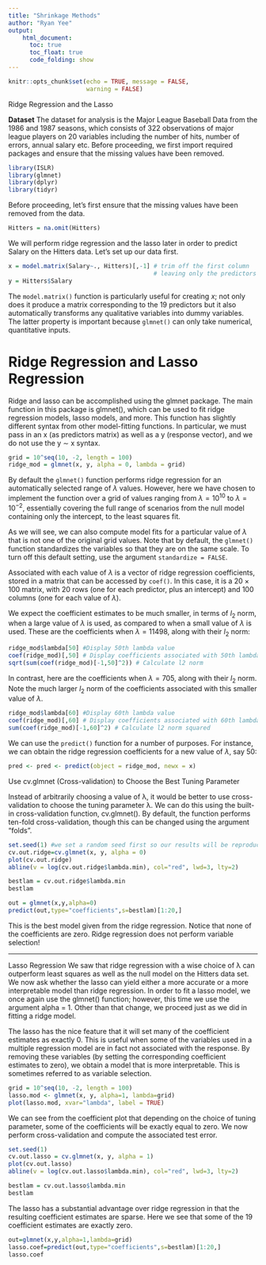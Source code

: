 ```yaml
---
title: "Shrinkage Methods"
author: "Ryan Yee"
output:
    html_document:
      toc: true
      toc_float: true
      code_folding: show
---
```


```r
knitr::opts_chunk$set(echo = TRUE, message = FALSE,
                      warning = FALSE)
```


Ridge Regression and the Lasso

**Dataset** The dataset for analysis is the Major League Baseball Data from the 1986 and 1987 seasons, which
consists of 322 observations of major league players on 20 variables including the number of hits, number of
errors, annual salary etc. Before proceeding, we first import required packages and ensure that the missing
values have been removed.

```r
library(ISLR)
library(glmnet)
library(dplyr)
library(tidyr)
```

Before proceeding, let's first ensure that the missing values have
been removed from the data.

```r
Hitters = na.omit(Hitters)
```

We will perform ridge regression and the lasso later in order to predict Salary on the Hitters data. Let’s set
up our data first.

```r
x = model.matrix(Salary~., Hitters)[,-1] # trim off the first column
                                         # leaving only the predictors
y = Hitters$Salary
```

The `model.matrix()` function is particularly useful for creating $x$; not only
does it produce a matrix corresponding to the 19 predictors but it also
automatically transforms any qualitative variables into dummy variables.
The latter property is important because `glmnet()` can only take numerical,
quantitative inputs.

# Ridge Regression and Lasso Regression

Ridge and lasso can be accomplished using the glmnet package. The main function in this package is glmnet(),
which can be used to fit ridge regression models, lasso models, and more. This function has slightly different
syntax from other model-fitting functions. In particular, we must pass in an x (as predictors matrix) as well
as a y (response vector), and we do not use the y ∼ x syntax.

```r
grid = 10^seq(10, -2, length = 100)
ridge_mod = glmnet(x, y, alpha = 0, lambda = grid)
```

By default the `glmnet()` function performs ridge regression for an automatically
selected range of $\lambda$ values. However, here we have chosen to implement
the function over a grid of values ranging from $\lambda = 10^{10}$ to $\lambda = 10^{-2}$, essentially covering the full range of scenarios from the null model containing
only the intercept, to the least squares fit. 

As we will see, we can also compute
model fits for a particular value of $\lambda$ that is not one of the original
grid values. Note that by default, the `glmnet()` function standardizes the
variables so that they are on the same scale. To turn off this default setting,
use the argument `standardize = FALSE`.

Associated with each value of $\lambda$ is a vector of ridge regression coefficients,
stored in a matrix that can be accessed by `coef()`. In this case, it is a $20 \times 100$
matrix, with 20 rows (one for each predictor, plus an intercept) and 100
columns (one for each value of $\lambda$).


We expect the coefficient estimates to be much smaller, in terms of $l_2$ norm,
when a large value of $\lambda$ is used, as compared to when a small value of $\lambda$ is
used. These are the coefficients when $\lambda = 11498$, along with their $l_2$ norm:


```r
ridge_mod$lambda[50] #Display 50th lambda value
coef(ridge_mod)[,50] # Display coefficients associated with 50th lambda value
sqrt(sum(coef(ridge_mod)[-1,50]^2)) # Calculate l2 norm
```

In contrast, here are the coefficients when $\lambda = 705$, along with their $l_2$
norm. Note the much larger $l_2$ norm of the coefficients associated with this
smaller value of $\lambda$.


```r
ridge_mod$lambda[60] #Display 60th lambda value
coef(ridge_mod)[,60] # Display coefficients associated with 60th lambda value
sum(coef(ridge_mod)[-1,60]^2) # Calculate l2 norm squared
```

We can use the `predict()` function for a number of purposes. For instance,
we can obtain the ridge regression coefficients for a new value of $\lambda$, say 50:


```r
pred <- pred <- predict(object = ridge_mod, newx = x)
```

Use cv.glmnet (Cross-validation) to Choose the Best Tuning Parameter

Instead of arbitrarily choosing a value of λ, it would be better to use cross-validation to choose the tuning
parameter λ. We can do this using the built-in cross-validation function, cv.glmnet(). By default, the function
performs ten-fold cross-validation, though this can be changed using the argument “folds”.

```r
set.seed(1) #we set a random seed first so our results will be reproducible.
cv.out.ridge=cv.glmnet(x, y, alpha = 0)
plot(cv.out.ridge)
abline(v = log(cv.out.ridge$lambda.min), col="red", lwd=3, lty=2)

```

```r
bestlam = cv.out.ridge$lambda.min
bestlam
```

```r
out = glmnet(x,y,alpha=0)
predict(out,type="coefficients",s=bestlam)[1:20,]

```

This is the best model given from the ridge regression. Notice that none of the coefficients are zero. Ridge
regression does not perform variable selection!

---

Lasso Regression
We saw that ridge regression with a wise choice of λ can outperform least squares as well as the null model on
the Hitters data set. We now ask whether the lasso can yield either a more accurate or a more interpretable
model than ridge regression. In order to fit a lasso model, we once again use the glmnet() function; however,
this time we use the argument alpha = 1. Other than that change, we proceed just as we did in fitting a
ridge model.

The lasso has the nice feature that it will set many of the coefficient estimates as exactly 0. This is useful
when some of the variables used in a multiple regression model are in fact not associated with the response.
By removing these variables (by setting the corresponding coefficient estimates to zero), we obtain a model
that is more interpretable. This is sometimes referred to as variable selection.

```r
grid = 10^seq(10, -2, length = 100)
lasso.mod <- glmnet(x, y, alpha=1, lambda=grid)
plot(lasso.mod, xvar="lambda", label = TRUE)
```

We can see from the coefficient plot that depending on the choice of tuning parameter, some of the coefficients
will be exactly equal to zero. We now perform cross-validation and compute the associated test error.

```r
set.seed(1)
cv.out.lasso = cv.glmnet(x, y, alpha = 1)
plot(cv.out.lasso)
abline(v = log(cv.out.lasso$lambda.min), col="red", lwd=3, lty=2)
```

```r
bestlam = cv.out.lasso$lambda.min
bestlam
```


The lasso has a substantial advantage over ridge regression in that the resulting coefficient estimates are
sparse. Here we see that some of the 19 coefficient estimates are exactly zero.

```r
out=glmnet(x,y,alpha=1,lambda=grid)
lasso.coef=predict(out,type="coefficients",s=bestlam)[1:20,]
lasso.coef

```